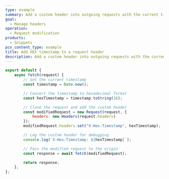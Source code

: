 ```yaml
---
type: example
summary: Add a custom header into outgoing requests with the current timestamp in hexadecimal format.
goal:
  - Manage headers
operation:
  - Request modification
products:
  - Snippets
pcx_content_type: example
title: Add HEX timestamp to a request header
description: Add a custom header into outgoing requests with the current timestamp in hexadecimal format for debugging, tracking, or custom routing purposes.
---
```


```js
export default {
    async fetch(request) {
        // Get the current timestamp
        const timestamp = Date.now();

        // Convert the timestamp to hexadecimal format
        const hexTimestamp = timestamp.toString(16);

        // Clone the request and add the custom header
        const modifiedRequest = new Request(request, {
            headers: new Headers(request.headers)
        });
        modifiedRequest.headers.set("X-Hex-Timestamp", hexTimestamp);

        // Log the custom header for debugging
        console.log(`X-Hex-Timestamp: ${hexTimestamp}`);

        // Pass the modified request to the origin
        const response = await fetch(modifiedRequest);

        return response;
    },
};
```